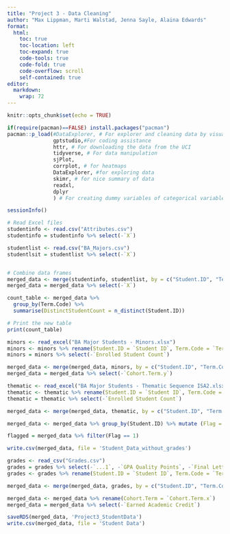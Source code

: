 ```yaml
---
title: "Project 3 - Data Cleaning"
author: "Max Lippman, Marti Walstad, Jenna Sayle, Alaina Edwards"
format: 
  html:
    toc: true
    toc-location: left
    toc-expand: true
    code-tools: true 
    code-fold: true
    code-overflow: scroll
    self-contained: true
editor: 
  markdown: 
    wrap: 72
---
```


```r
knitr::opts_chunk$set(echo = TRUE)

if(require(pacman)==FALSE) install.packages("pacman")
pacman::p_load(#DataExplorer, # For explorer and cleaning data by visualizing missing values.
               gptstudio,#For coding assistance
               httr, # For downloading the data from the UCI
               tidyverse, # For data manipulation
               sjPlot, 
               corrplot, # for heatmaps
               DataExplorer, #for exploring data
               skimr, # for nice summary of data
               readxl,
               dplyr
               ) # For creating dummy variables of categorical variables automatically.)
```

```r
sessionInfo()
```


```r
# Read Excel files
studentinfo <- read.csv("Attributes.csv")
studentinfo = studentinfo %>% select(-`X`)

studentlist <- read.csv("BA_Majors.csv")
studentlsit = studentlist %>% select(-`X`)


# Combine data frames
merged_data <- merge(studentinfo, studentlist, by = c("Student.ID", "Term.Code"))
merged_data = merged_data %>% select(-`X`)

```

```r
count_table <- merged_data %>%
  group_by(Term.Code) %>%
  summarise(DistinctStudentCount = n_distinct(Student.ID))

# Print the new table
print(count_table)
```

```r
minors <- read_excel("BA Major Students - Minors.xlsx")
minors <- minors %>% rename(Student.ID = `Student ID`, Term.Code = `Term Code`, Cohort.Term = `Cohort Term`)
minors = minors %>% select(-`Enrolled Student Count`)

merged_data <- merge(merged_data, minors, by = c("Student.ID", "Term.Code"), all.x = TRUE, all.y = TRUE)
merged_data = merged_data %>% select(-`Cohort.Term.y`)

```

```r
thematic <- read_excel("BA Major Students - Thematic Sequence ISA2.xlsx")
thematic <- thematic %>% rename(Student.ID = `Student ID`, Term.Code = `Term Code`, Thematic.Sequence.Title = `Thematic Sequence Title`)
thematic = thematic %>% select(-`Enrolled Student Count`)

merged_data <- merge(merged_data, thematic, by = c("Student.ID", "Term.Code"), all.x = TRUE, all.y = TRUE)
```

```r
merged_data <- merged_data %>% group_by(Student.ID) %>% mutate (Flag = ifelse(n() < 8 & tail(Term.Code, 1) != '202410', 1,0)) %>% ungroup()
```

```r
flagged = merged_data %>% filter(Flag == 1)
```

```r
write.csv(merged_data, file = 'Student_Data_without_grades')
```

```r
grades <- read_csv("Grades.csv")
grades = grades %>% select(-`...1`, -`GPA Quality Points`, -`Final Letter Grade`)
grades <- grades %>% rename(Student.ID = `Student ID`, Term.Code = `Term Code`, `Final Letter Grade Group` = `Final Letter Grade Group`)

merged_data <- merge(merged_data, grades, by = c("Student.ID", "Term.Code"), all.x = TRUE, all.y = TRUE)

merged_data <- merged_data %>% rename(Cohort.Term = `Cohort.Term.x`)
merged_data = merged_data %>% select(-`Earned Academic Credit`)
```

```r
saveRDS(merged_data, 'Project3_StudentData')
write.csv(merged_data, file = 'Student Data')
```

